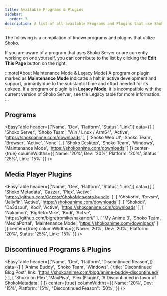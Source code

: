 ```yaml
---
title: Available Programs & Plugins
sidebar:
  order: 3
description: A list of all available Programs and Plugins that use Shoko.
---
```



The following is a compilation of known programs and plugins that utilize Shoko.

If you are aware of a program that uses Shoko Server or are currently working on one yourself, you can contribute to
the list by clicking the **Edit This Page** button on the right.

:::note[About Maintenance Mode & Legacy Mode]
A program or plugin marked as **Maintenance Mode** indicates a halt in active development and support, primarily due to
the substantial time and effort needed for its upkeep. If a program or plugin is in **Legacy Mode**, it is incompatible
with the current version of Shoko Server; see the Legacy table for more information.
:::

## Programs

<EasyTable
  header={['Name', 'Dev', 'Platform', 'Status', 'Link']}
  data={[
    [
      'Shoko Server',
      'Shoko Team',
      'Win / Linux / Arm64',
      'Active',
      'https://shokoanime.com/downloads'
    ],
    [
      'Shoko Web UI',
      'Shoko Team',
      'Browser',
      'Active',
      'None'
    ],
    [
      'Shoko Desktop',
      'Shoko Team',
      'Windows',
      'Maintenance Mode',
     'https://shokoanime.com/downloads'
    ]
  ]}
  center={true}
  columnWidths={{ Name: '20%', Dev: '20%', Platform: '20%', Status: '25%', Link: '15%' }}
/>

## Media Player Plugins

<EasyTable
  header={['Name', 'Dev', 'Platform', 'Status', 'Link']}
  data={[
    [
      'Shoko Metadata',
      'Cazzar',
      'Plex',
      'Active',
      'https://github.com/Cazzar/ShokoMetadata.bundle'
    ],
    [
      'Shokofin',
      'Revam',
      'Jellyfin',
      'Active',
      'https://shokoanime.com/downloads'
    ],
    [
      'Shokodi',
      'Da3dsoul',
      'Kodi',
      'Active',
      'https://shokoanime.com/downloads'
    ],
    [
      'Nakamori',
      'BigRetroMike',
      'Kodi',
      'Active',
      'https://github.com/bigretromike/nakamori/'
    ],
    [
      'My Anime 3',
      'Shoko Team',
      'MediaPortal',
      'Maintenance Mode',
     'https://shokoanime.com/downloads'
    ]
  ]}
  center={true}
  columnWidths={{ Name: '20%', Dev: '20%', Platform: '20%', Status: '25%', Link: '15%' }}
/>

## Discontinued Programs & Plugins

<EasyTable
  header={['Name', 'Dev', 'Platform', 'Discontinued Reason',]}
  data={[
    [
      'Anime Buddy',
      'Shoko Team',
      'Windows',
      { title: 'Discontinued Blog Post', link: 'https://shokoanime.com/blog/anime-buddy-discontinued/' }
    ],
    [
      'Shoko on Plex',
      'MaxPiva',
      'Plex (Plugin)',
      'A Discontinued in favor of ShokoMetadata.'
    ]
  ]}
  center={true}
  columnWidths={{ Name: '20%', Dev: '15%', Platform: '15%', "Discontinued Reason": '50%', }}
/>
